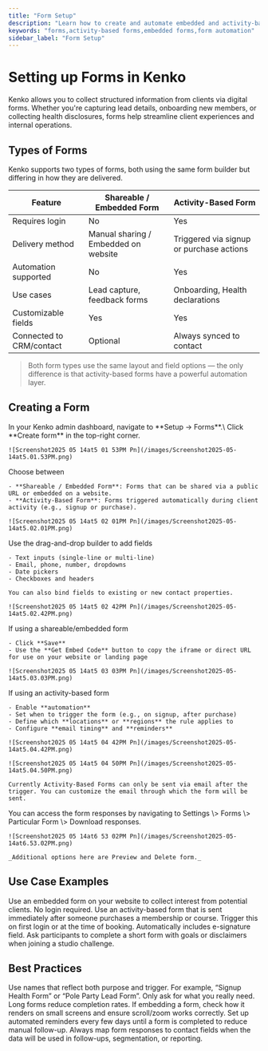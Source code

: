```yaml
---
title: "Form Setup"
description: "Learn how to create and automate embedded and activity-based forms in Kenko"
keywords: "forms,activity-based forms,embedded forms,form automation"
sidebar_label: "Form Setup"
---
```



# Setting up Forms in Kenko

Kenko allows you to collect structured information from clients via digital forms. Whether you're capturing lead details, onboarding new members, or collecting health disclosures, forms help streamline client experiences and internal operations.

## Types of Forms

Kenko supports two types of forms, both using the same form builder but differing in how they are delivered.

| Feature                  | Shareable / Embedded Form            | Activity-Based Form                      |
| ------------------------ | ------------------------------------ | ---------------------------------------- |
| Requires login           | No                                   | Yes                                      |
| Delivery method          | Manual sharing / Embedded on website | Triggered via signup or purchase actions |
| Automation supported     | No                                   | Yes                                      |
| Use cases                | Lead capture, feedback forms         | Onboarding, Health declarations          |
| Customizable fields      | Yes                                  | Yes                                      |
| Connected to CRM/contact | Optional                             | Always synced to contact                 |

> Both form types use the same layout and field options — the only difference is that activity-based forms have a powerful automation layer.

## Creating a Form

<Steps>
  <Step title="Go to Setup → Forms">
    In your Kenko admin dashboard, navigate to **Setup → Forms**.\
    Click **Create form** in the top-right corner.

    ![Screenshot2025 05 14at5 01 53PM Pn](/images/Screenshot2025-05-14at5.01.53PM.png)
  </Step>
  <Step title="Select Form Type">
    Choose between

    - **Shareable / Embedded Form**: Forms that can be shared via a public URL or embedded on a website.
    - **Activity-Based Form**: Forms triggered automatically during client activity (e.g., signup or purchase).

    ![Screenshot2025 05 14at5 02 01PM Pn](/images/Screenshot2025-05-14at5.02.01PM.png)
  </Step>
  <Step title="Build the Form">
    Use the drag-and-drop builder to add fields

    - Text inputs (single-line or multi-line)
    - Email, phone, number, dropdowns
    - Date pickers
    - Checkboxes and headers

    You can also bind fields to existing or new contact properties.

    ![Screenshot2025 05 14at5 02 42PM Pn](/images/Screenshot2025-05-14at5.02.42PM.png)
  </Step>
  <Step title="Save and Embed (for Shareable)">
    If using a shareable/embedded form

    - Click **Save**
    - Use the **Get Embed Code** button to copy the iframe or direct URL for use on your website or landing page

    ![Screenshot2025 05 14at5 03 03PM Pn](/images/Screenshot2025-05-14at5.03.03PM.png)
  </Step>
  <Step title="Configure Automation (for Activity-Based)">
    If using an activity-based form

    - Enable **automation**
    - Set when to trigger the form (e.g., on signup, after purchase)
    - Define which **locations** or **regions** the rule applies to
    - Configure **email timing** and **reminders**

    ![Screenshot2025 05 14at5 04 42PM Pn](/images/Screenshot2025-05-14at5.04.42PM.png)

    ![Screenshot2025 05 14at5 04 50PM Pn](/images/Screenshot2025-05-14at5.04.50PM.png)

    Currently Activity-Based Forms can only be sent via email after the trigger. You can customize the email through which the form will be sent.
  </Step>
  <Step title="Form Responses" icon="users">
    You can access the form responses by navigating to Settings \> Forms \> Particular Form \> Download responses.

    ![Screenshot2025 05 14at6 53 02PM Pn](/images/Screenshot2025-05-14at6.53.02PM.png)

    _Additional options here are Preview and Delete form._
  </Step>
</Steps>

## Use Case Examples

<CardGroup cols={2}>
  <Card title="Lead Capture" icon="user-plus">
    Use an embedded form on your website to collect interest from potential clients. No login required.
  </Card>
  <Card title="Medical History Intake" icon="stethoscope">
    Use an activity-based form that is sent immediately after someone purchases a membership or course.
  </Card>
  <Card title="Waiver Agreement" icon="file-check">
    Trigger this on first login or at the time of booking. Automatically includes e-signature field.
  </Card>
  <Card title="Challenge Signup" icon="flag">
    Ask participants to complete a short form with goals or disclaimers when joining a studio challenge.
  </Card>
</CardGroup>

## Best Practices

<AccordionGroup>
  <Accordion title="Name Forms Clearly" icon="pen">
    Use names that reflect both purpose and trigger. For example, “Signup Health Form” or “Pole Party Lead Form”.
  </Accordion>
  <Accordion title="Use as Few Fields as Possible" icon="file-waveform">
    Only ask for what you really need. Long forms reduce completion rates.
  </Accordion>
  <Accordion title="Test Embeds on Mobile" icon="mobile">
    If embedding a form, check how it renders on small screens and ensure scroll/zoom works correctly.
  </Accordion>
  <Accordion title="Use Reminders for Activity-Based Forms" icon="lightbulb">
    Set up automated reminders every few days until a form is completed to reduce manual follow-up.
  </Accordion>
  <Accordion title="Link to CRM Properties" icon="link">
    Always map form responses to contact fields when the data will be used in follow-ups, segmentation, or reporting.
  </Accordion>
</AccordionGroup>